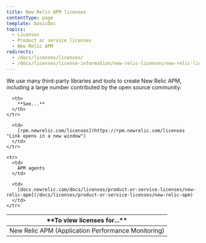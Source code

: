 ```yaml
---
title: New Relic APM licenses
contentType: page
template: basicDoc
topics:
  - Licenses
  - Product or service licenses
  - New Relic APM
redirects:
  - /docs/licenses/licenses/
  - /docs/licenses/license-information/new-relic-licenses/new-relic-licenses/
---
```


We use many third-party libraries and tools to create New Relic APM, including a large number contributed by the open source community.

<Table>
  <thead>
    <tr>
      <th width={250}>
        **To view licenses for...**
      </th>

      <th>
        **See...**
      </th>
    </tr>
  </thead>

  <tbody>
    <tr>
      <td>
        New Relic APM (Application Performance Monitoring)
      </td>

      <td>
        [rpm.newrelic.com/licenses](https://rpm.newrelic.com/licenses "Link opens in a new window")
      </td>
    </tr>

    <tr>
      <td>
        APM agents
      </td>

      <td>
        [docs.newrelic.com/docs/licenses/product-or-service-licenses/new-relic-apm](/docs/licenses/product-or-service-licenses/new-relic-apm)
      </td>
    </tr>
  </tbody>
</Table>
